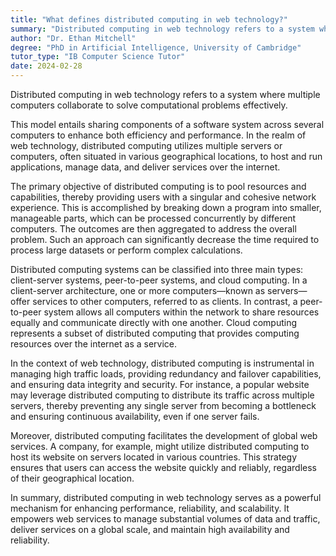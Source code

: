 ```yaml
---
title: "What defines distributed computing in web technology?"
summary: "Distributed computing in web technology refers to a system where multiple computers work together to solve a computational problem."
author: "Dr. Ethan Mitchell"
degree: "PhD in Artificial Intelligence, University of Cambridge"
tutor_type: "IB Computer Science Tutor"
date: 2024-02-28
---
```


Distributed computing in web technology refers to a system where multiple computers collaborate to solve computational problems effectively.

This model entails sharing components of a software system across several computers to enhance both efficiency and performance. In the realm of web technology, distributed computing utilizes multiple servers or computers, often situated in various geographical locations, to host and run applications, manage data, and deliver services over the internet.

The primary objective of distributed computing is to pool resources and capabilities, thereby providing users with a singular and cohesive network experience. This is accomplished by breaking down a program into smaller, manageable parts, which can be processed concurrently by different computers. The outcomes are then aggregated to address the overall problem. Such an approach can significantly decrease the time required to process large datasets or perform complex calculations.

Distributed computing systems can be classified into three main types: client-server systems, peer-to-peer systems, and cloud computing. In a client-server architecture, one or more computers—known as servers—offer services to other computers, referred to as clients. In contrast, a peer-to-peer system allows all computers within the network to share resources equally and communicate directly with one another. Cloud computing represents a subset of distributed computing that provides computing resources over the internet as a service.

In the context of web technology, distributed computing is instrumental in managing high traffic loads, providing redundancy and failover capabilities, and ensuring data integrity and security. For instance, a popular website may leverage distributed computing to distribute its traffic across multiple servers, thereby preventing any single server from becoming a bottleneck and ensuring continuous availability, even if one server fails.

Moreover, distributed computing facilitates the development of global web services. A company, for example, might utilize distributed computing to host its website on servers located in various countries. This strategy ensures that users can access the website quickly and reliably, regardless of their geographical location.

In summary, distributed computing in web technology serves as a powerful mechanism for enhancing performance, reliability, and scalability. It empowers web services to manage substantial volumes of data and traffic, deliver services on a global scale, and maintain high availability and reliability.
    